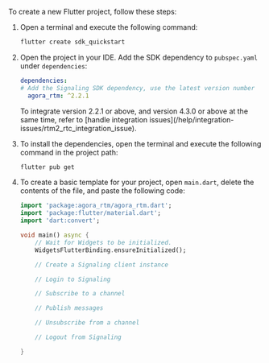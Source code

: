 <PlatformWrapper platform="flutter">

To create a new Flutter project, follow these steps:

1. Open a terminal and execute the following command:

    ```bash
    flutter create sdk_quickstart
    ```

1. Open the project in your IDE. Add the <Vg k="SIG" /> SDK dependency to `pubspec.yaml` under `dependencies`:

    ```yaml
    dependencies:
    # Add the Signaling SDK dependency, use the latest version number
      agora_rtm: ^2.2.1
    ```

    <Admonition type="info">
    To integrate <Vpd k="SDK" /> version 2.2.1 or above, and <Vg k="VSDK" /> version 4.3.0 or above at the same time, refer to [handle integration issues](/help/integration-issues/rtm2_rtc_integration_issue).
    </Admonition>

1. To install the dependencies, open the terminal and execute the following command in the project path:

    ```bash
    flutter pub get
    ```

1.  To create a basic template for your project, open `main.dart`, delete the contents of the file, and paste the following code:

    ```dart
    import 'package:agora_rtm/agora_rtm.dart';
    import 'package:flutter/material.dart';
    import 'dart:convert';

    void main() async {
        // Wait for Widgets to be initialized.
        WidgetsFlutterBinding.ensureInitialized();        

        // Create a Signaling client instance

        // Login to Signaling

        // Subscribe to a channel

        // Publish messages

        // Unsubscribe from a channel

        // Logout from Signaling

    }
    ```
</PlatformWrapper>
